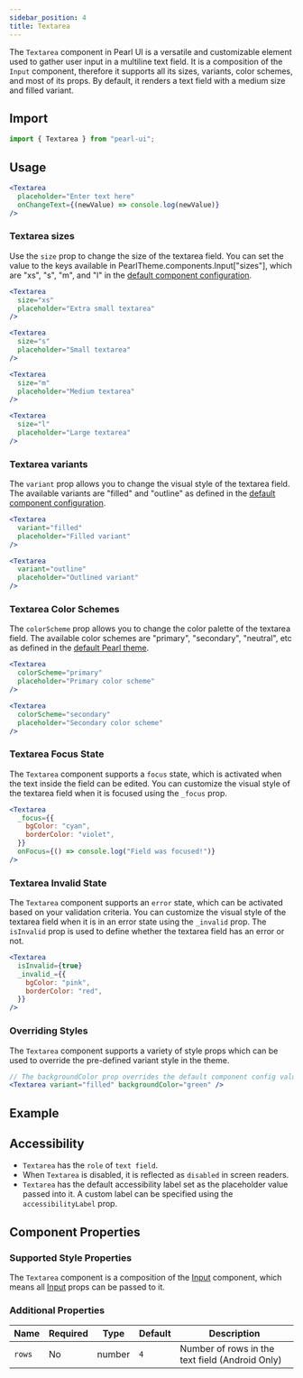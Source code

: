 ```yaml
---
sidebar_position: 4
title: Textarea
---
```



<div style={{ display: "flex" }}>
  <SourceButton
    label="Source"
    href="https://github.com/agrawal-rohit/pearl-ui/blob/main/src/components/molecules/textarea/textarea.tsx"
  />
</div>

The `Textarea` component in Pearl UI is a versatile and customizable element used to gather user input in a multiline text field. It is a composition of the `Input` component, therefore it supports all its sizes, variants, color schemes, and most of its props. By default, it renders a text field with a medium size and filled variant.

## Import

```jsx
import { Textarea } from "pearl-ui";
```

## Usage

```jsx
<Textarea
  placeholder="Enter text here"
  onChangeText={(newValue) => console.log(newValue)}
/>
```

### Textarea sizes

Use the `size` prop to change the size of the textarea field. You can set the value to the keys available in <t>PearlTheme.components.Input["sizes"]</t>, which are <t>"xs"</t>, <t>"s"</t>, <t>"m"</t>, and <t>"l"</t> in the [default component configuration](https://github.com/agrawal-rohit/pearl-ui/blob/main/src/components/molecules/input/input.config.ts).

```jsx
<Textarea
  size="xs"
  placeholder="Extra small textarea"
/>

<Textarea
  size="s"
  placeholder="Small textarea"
/>

<Textarea
  size="m"
  placeholder="Medium textarea"
/>

<Textarea
  size="l"
  placeholder="Large textarea"
/>
```

### Textarea variants

The `variant` prop allows you to change the visual style of the textarea field. The available variants are <t>"filled"</t> and <t>"outline"</t> as defined in the [default component configuration](https://github.com/agrawal-rohit/pearl-ui/blob/main/src/components/molecules/input/input.config.ts).

```jsx
<Textarea
  variant="filled"
  placeholder="Filled variant"
/>

<Textarea
  variant="outline"
  placeholder="Outlined variant"
/>
```

### Textarea Color Schemes

The `colorScheme` prop allows you to change the color palette of the textarea field. The available color schemes are <t>"primary"</t>, <t>"secondary"</t>, <t>"neutral"</t>, etc as defined in the [default Pearl theme](../../overview/theming/default-theme#color-palette).

```jsx
<Textarea
  colorScheme="primary"
  placeholder="Primary color scheme"
/>

<Textarea
  colorScheme="secondary"
  placeholder="Secondary color scheme"
/>
```

### Textarea Focus State

The `Textarea` component supports a `focus` state, which is activated when the text inside the field can be edited. You can customize the visual style of the textarea field when it is focused using the `_focus` prop.

```jsx
<Textarea
  _focus={{
    bgColor: "cyan",
    borderColor: "violet",
  }}
  onFocus={() => console.log("Field was focused!")}
/>
```

### Textarea Invalid State

The `Textarea` component supports an `error` state, which can be activated based on your validation criteria. You can customize the visual style of the textarea field when it is in an error state using the `_invalid` prop. The `isInvalid` prop is used to define whether the textarea field has an error or not.

```jsx
<Textarea
  isInvalid={true}
  _invalid_={{
    bgColor: "pink",
    borderColor: "red",
  }}
/>
```

### Overriding Styles

The `Textarea` component supports a variety of style props which can be used to override the pre-defined variant style in the theme.

```jsx
// The backgroundColor prop overrides the default component config value of backgroundColor="neutral.200"
<Textarea variant="filled" backgroundColor="green" />
```

## Example


<Snack snackId="@agrawal-rohit/textarea" platform="ios" />

## Accessibility

- `Textarea` has the `role` of `text field`.
- When `Textarea` is disabled, it is reflected as `disabled` in screen readers.
- `Textarea` has the default accessibility label set as the placeholder value passed into it. A custom label can be specified using the `accessibilityLabel` prop.

## Component Properties

### Supported Style Properties

The `Textarea` component is a composition of the [Input](./Input) component, which means all [Input](./Input) props can be passed to it.

### Additional Properties

| Name   | Required | Type          | Default | Description                                     |
| ------ | -------- | ------------- | ------- | ----------------------------------------------- |
| `rows` | No       | <t>number</t> | `4`     | Number of rows in the text field (Android Only) |
